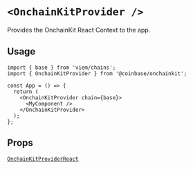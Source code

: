 # `<OnchainKitProvider />`

Provides the OnchainKit React Context to the app.

## Usage

```tsx [code]
import { base } from 'viem/chains';
import { OnchainKitProvider } from '@coinbase/onchainkit';

const App = () => {
  return (
    <OnchainKitProvider chain={base}>
      <MyComponent />
    </OnchainKitProvider>
  );
};
```

## Props

[`OnchainKitProviderReact`](/types#onchainkitproviderreact)
